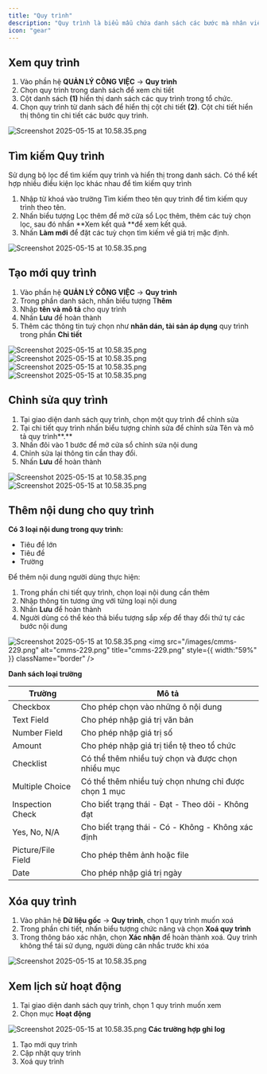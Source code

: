 ```yaml
---
title: "Quy trình"
description: "Quy trình là biểu mẫu chứa danh sách các bước mà nhân viên cần hoàn thành. TECHPRO CMMS giúp dễ dàng tạo quy trình và đính kèm vào công việc. Quy trình có thể bao gồm video, hướng dẫn, checklist công việc, v.v. để giúp các kỹ thuật viên thực hiện và hoàn thành nhiệm vụ một cách hiệu quả."
icon: "gear"
---
```


## Xem quy trình

1. Vào phần hệ **QUẢN LÝ CÔNG VIỆC** -\> **Quy trình**
2. Chọn quy trình trong danh sách để xem chi tiết
3. Cột danh sách **(1)** hiển thị danh sách các quy trình trong tổ chức.
4. Chọn quy trình từ danh sách để hiển thị cột chi tiết **(2)**. Cột chi tiết hiển thị thông tin chi tiết các bước quy trình.

<img
  src="/images/cmms-219.png"
  alt="Screenshot 2025-05-15 at 10.58.35.png"
  title="Screenshot 2025-05-15 at 10.58.35.png"
  className="border mr-auto"
/>
## Tìm kiếm Quy trình

Sử dụng bộ lọc để tìm kiếm quy trình và hiển thị trong danh sách. Có thể kết hợp nhiều điều kiện lọc khác nhau để tìm kiếm quy trình

1. Nhập từ khoá vào trường Tìm kiếm theo tên quy trình để tìm kiếm quy trình theo tên.
2. Nhấn biểu tượng Lọc thêm để mở cửa sổ Lọc thêm, thêm các tuỳ chọn lọc, sau đó nhấn **Xem kết quả **để xem kết quả.
3. Nhấn **Làm mới** để đặt các tuỳ chọn tìm kiếm về giá trị mặc định.

<img
  src="/images/cmms-220.png"
  alt="Screenshot 2025-05-15 at 10.58.35.png"
  title="Screenshot 2025-05-15 at 10.58.35.png"
  className="border mr-auto"
/>
## Tạo mới quy trình

1. Vào phần hệ **QUẢN LÝ CÔNG VIỆC** -\> **Quy trình**
2. Trong phần danh sách, nhấn biểu tượng T**hêm**
3. Nhập **tên và mô tả** cho quy trình
4. Nhấn **Lưu** để hoàn thành
5. Thêm các thông tin tuỳ chọn như **nhãn dán, tài sản áp dụng** quy trình trong phần **Chi tiết**

<img
  src="/images/cmms-221.png"
  alt="Screenshot 2025-05-15 at 10.58.35.png"
  title="Screenshot 2025-05-15 at 10.58.35.png"
  className="border mr-auto"
/>
<img
  src="/images/cmms-222.png"
  alt="Screenshot 2025-05-15 at 10.58.35.png"
  title="Screenshot 2025-05-15 at 10.58.35.png"
  className="border mr-auto"
/>
<img
  src="/images/cmms-223.png"
  alt="Screenshot 2025-05-15 at 10.58.35.png"
  title="Screenshot 2025-05-15 at 10.58.35.png"
  className="border mr-auto"
/>
<img
  src="/images/cmms-224.png"
  alt="Screenshot 2025-05-15 at 10.58.35.png"
  title="Screenshot 2025-05-15 at 10.58.35.png"
  className="border mr-auto"
/>
## Chỉnh sửa quy trình

1. Tại giao diện danh sách quy trình, chọn một quy trình để chỉnh sửa
2. Tại chi tiết quy trình nhấn biểu tượng chỉnh sửa để chỉnh sửa Tên và mô tả quy trình**.**
3. Nhấn đôi vào 1 bước để mở cửa sổ chỉnh sửa nội dung
4. Chỉnh sửa lại thông tin cần thay đổi.
5. Nhấn **Lưu** để hoàn thành

<img
  src="/images/cmms-226.png"
  alt="Screenshot 2025-05-15 at 10.58.35.png"
  title="Screenshot 2025-05-15 at 10.58.35.png"
  className="border mr-auto"
/>
<img
  src="/images/cmms-227.png"
  alt="Screenshot 2025-05-15 at 10.58.35.png"
  title="Screenshot 2025-05-15 at 10.58.35.png"
  className="border mr-auto"
/>
## Thêm nội dung cho quy trình

**Có 3 loại nội dung trong quy trình:**

- Tiêu đề lớn
- Tiêu đề
- Trường

Để thêm nội dung người dùng thực hiện:

1. Trong phần chi tiết quy trình, chọn loại nội dung cần thêm
2. Nhập thông tin tương ứng với từng loại nội dung
3. Nhấn **Lưu** để hoàn thành
4. Người dùng có thể kéo thả biểu tượng sắp xếp để thay đổi thứ tự các bước nội dung

<img
  src="/images/cmms-228.png"
  alt="Screenshot 2025-05-15 at 10.58.35.png"
  title="Screenshot 2025-05-15 at 10.58.35.png"
  className="border mr-auto"
/>
<img
  src="/images/cmms-229.png"
  alt="cmms-229.png"
  title="cmms-229.png"
  style={{ width:"59%" }}
  className="border"
/>

**Danh sách loại trường**

| Trường             | Mô tả                                                |
| ------------------ | ---------------------------------------------------- |
| Checkbox           | Cho phép chọn vào những ô nội dung                   |
| Text Field         | Cho phép nhập giá trị văn bản                        |
| Number Field       | Cho phép nhập giá trị số                             |
| Amount             | Cho phép nhập giá trị tiền tệ theo tổ chức           |
| Checklist          | Có thể thêm nhiều tuỳ chọn và được chọn nhiều mục    |
| Multiple Choice    | Có thể thêm nhiều tuỳ chọn nhưng chỉ được chọn 1 mục |
| Inspection Check   | Cho biết trạng thái  - Đạt - Theo dõi - Không đạt    |
| Yes, No, N/A       | Cho biết trạng thái  - Có - Không - Không xác định   |
| Picture/File Field | Cho phép thêm ảnh hoặc file                          |
| Date               | Cho phép nhập giá trị ngày                           |

## Xóa quy trình

1. Vào phân hệ **Dữ liệu gốc** -\> **Quy trình**, chọn 1 quy trình muốn xoá
2. Trong phần chi tiết, nhấn biểu tượng chức năng và chọn **Xoá quy trình**
3. Trong thông báo xác nhận, chọn **Xác nhận** để hoàn thành xoá. Quy trình không thể tái sử dụng, người dùng cân nhắc trước khi xóa

<img
  src="/images/cmms-230.png"
  alt="Screenshot 2025-05-15 at 10.58.35.png"
  title="Screenshot 2025-05-15 at 10.58.35.png"
  className="border mr-auto"
/>
## Xem lịch sử hoạt động

1. Tại giao diện danh sách quy trình, chọn 1 quy trình muốn xem
2. Chọn mục **Hoạt động**

<img
  src="/images/cmms-231.png"
  alt="Screenshot 2025-05-15 at 10.58.35.png"
  title="Screenshot 2025-05-15 at 10.58.35.png"
  className="border mr-auto"
/>
<Note>
  **Các trường hợp ghi log**

  1. Tạo mới quy trình
  2. Cập nhật quy trình
  3. Xoá quy trình
</Note>